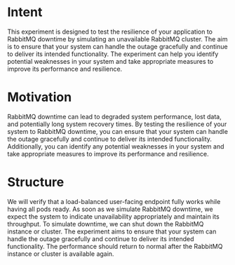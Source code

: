 # Intent

This experiment is designed to test the resilience of your application to RabbitMQ downtime by simulating an unavailable RabbitMQ cluster. The aim is to ensure that your system can handle the outage gracefully and continue to deliver its intended functionality. The experiment can help you identify potential weaknesses in your system and take appropriate measures to improve its performance and resilience.

# Motivation

RabbitMQ downtime can lead to degraded system performance, lost data, and potentially long system recovery times. By testing the resilience of your system to RabbitMQ downtime, you can ensure that your system can handle the outage gracefully and continue to deliver its intended functionality. Additionally, you can identify any potential weaknesses in your system and take appropriate measures to improve its performance and resilience.

# Structure

We will verify that a load-balanced user-facing endpoint fully works while having all pods ready. As soon as we simulate RabbitMQ downtime, we expect the system to indicate unavailability appropriately and maintain its throughput. To simulate downtime, we can shut down the RabbitMQ instance or cluster. The experiment aims to ensure that your system can handle the outage gracefully and continue to deliver its intended functionality. The performance should return to normal after the RabbitMQ instance or cluster is available again.